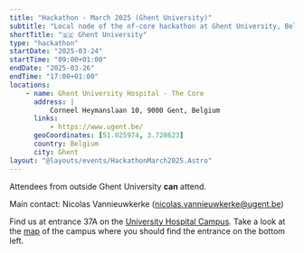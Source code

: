 ```yaml
---
title: "Hackathon - March 2025 (Ghent University)"
subtitle: "Local node of the nf-core hackathon at Ghent University, Belgium"
shortTitle: "🇧🇪 Ghent University"
type: "hackathon"
startDate: "2025-03-24"
startTime: "09:00+01:00"
endDate: "2025-03-26"
endTime: "17:00+01:00"
locations:
    - name: Ghent University Hospital - The Core
      address: |
          Corneel Heymanslaan 10, 9000 Gent, Belgium
      links:
          - https://www.ugent.be/
      geoCoordinates: [51.025974, 3.728623]
      country: Belgium
      city: Ghent
layout: "@layouts/events/HackathonMarch2025.Astro"
---
```


Attendees from outside Ghent University **can** attend.

Main contact: Nicolas Vannieuwkerke ([nicolas.vannieuwkerke@ugent.be](mailto:nicolas.vannieuwkerke@ugent.be))

Find us at entrance 37A on the [University Hospital Campus](https://maps.app.goo.gl/uurtma43y5QXm3WZ8). Take a look at the [map](https://uzgent.paddlecms.net/sites/default/files/2020-10/campusplan.pdf) of the campus where you should find the entrance on the bottom left.
